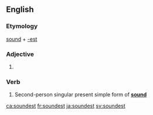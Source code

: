==English==

===Etymology===
[[sound]] + [[-est]]

===Adjective===
{{head|en|adjective superlative form}}

# {{en-superlative of|sound}}

===Verb===
{{en-verb form}}

# {{context|archaic|lang=en}} Second-person singular present simple form of '''[[sound]]'''

[[ca:soundest]]
[[fr:soundest]]
[[ja:soundest]]
[[sv:soundest]]